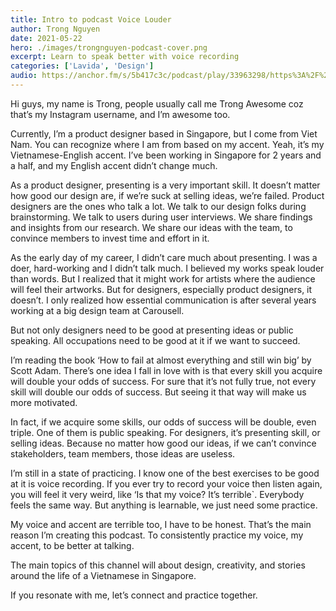 ```yaml
---
title: Intro to podcast Voice Louder
author: Trong Nguyen
date: 2021-05-22
hero: ./images/trongnguyen-podcast-cover.png
excerpt: Learn to speak better with voice recording
categories: ['Lavida', 'Design']
audio: https://anchor.fm/s/5b417c3c/podcast/play/33963298/https%3A%2F%2Fd3ctxlq1ktw2nl.cloudfront.net%2Fstaging%2F2021-4-21%2F188755505-44100-2-5980a29dbdd4.m4a
---
```

Hi guys, my name is Trong, people usually call me Trong Awesome coz that’s my Instagram username, and I’m awesome too.

Currently, I’m a product designer based in Singapore, but I come from Viet Nam. You can recognize where I am from based on my accent. Yeah, it’s my Vietnamese-English accent. I’ve been working in Singapore for 2 years and a half, and my English accent didn’t change much.

As a product designer, presenting is a very important skill. It doesn’t matter how good our design are, if we’re suck at selling ideas, we’re failed. Product designers are the ones who talk a lot. We talk to our design folks during brainstorming. We talk to users during user interviews. We share findings and insights from our research. We share our ideas with the team, to convince members to invest time and effort in it.

As the early day of my career, I didn’t care much about presenting. I was a doer, hard-working and I didn’t talk much. I believed my works speak louder than words. But I realized that it might work for artists where the audience will feel their artworks. But for designers, especially product designers, it doesn’t. I only realized how essential communication is after several years working at a big design team at Carousell.

But not only designers need to be good at presenting ideas or public speaking. All occupations need to be good at it if we want to succeed. 

I’m reading the book ‘How to fail at almost everything and still win big’ by Scott Adam. There’s one idea I fall in love with is that every skill you acquire will double your odds of success. For sure that it’s not fully true, not every skill will double our odds of success. But seeing it that way will make us more motivated.
  
In fact, if we acquire some skills, our odds of success will be double, even triple. One of them is public speaking. For designers, it’s presenting skill, or selling ideas. Because no matter how good our ideas, if we can’t convince stakeholders, team members, those ideas are useless.

I’m still in a state of practicing. I know one of the best exercises to be good at it is voice recording. If you ever try to record your voice then listen again, you will feel it very weird, like ‘Is that my voice? It’s terrible`. Everybody feels the same way. But anything is learnable, we just need some practice.

My voice and accent are terrible too, I have to be honest. That’s the main reason I’m creating this podcast. To consistently practice my voice, my accent, to be better at talking.

The main topics of this channel will about design, creativity, and stories around the life of a Vietnamese in Singapore.

If you resonate with me, let’s connect and practice together.
